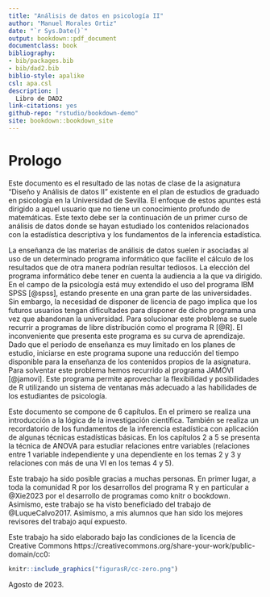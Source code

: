 ```yaml
--- 
title: "Análisis de datos en psicología II"
author: "Manuel Morales Ortiz"
date: "`r Sys.Date()`"
output: bookdown::pdf_document
documentclass: book
bibliography:
- bib/packages.bib
- bib/dad2.bib
biblio-style: apalike
csl: apa.csl
description: |
  Libro de DAD2
link-citations: yes
github-repo: "rstudio/bookdown-demo"
site: bookdown::bookdown_site
---
```




# Prologo {-}

Este documento es el resultado de las notas de clase de la  asignatura "Diseño y Análisis de datos II" existente en el plan de estudios de graduado en psicología en la Universidad  de Sevilla. El enfoque de estos apuntes está dirigido a aquel usuario que no tiene un conocimiento profundo de matemáticas. Este texto debe ser la continuación de un primer curso de análisis de datos donde se hayan estudiado los contenidos relacionados con la estadística descriptiva y los fundamentos de la inferencia estadística.

La enseñanza de las materias de análisis de datos suelen ir asociadas al uso de un determinado programa informático que facilite el cálculo de los resultados que de otra manera podrían resultar tediosos. La elección del programa informático debe tener en cuenta la audiencia a la que va dirigido. En el campo de la psicología está muy extendido el uso del programa IBM SPSS [@spss], estando presente en una gran parte de las universidades. Sin embargo, la necesidad de disponer de licencia de pago implica que los futuros usuarios tengan dificultades para disponer de dicho programa una vez que abandonan la universidad. Para solucionar este problema se suele recurrir a programas de libre distribución como el programa R [@R]. El inconveniente que presenta este programa es su curva de aprendizaje. Dado que el periodo de enseñanza es muy limitado en los planes de estudio, iniciarse en este programa supone una reducción del tiempo disponible para la enseñanza de los contenidos propios de la asignatura. Para solventar este problema hemos recurrido al programa JAMOVI [@jamovi]. Este programa permite aprovechar la flexibilidad y posibilidades de R utilizando un sistema de ventanas más adecuado a las habilidades de los estudiantes de psicología.   

Este documento se compone de 6 capítulos. En el primero  se realiza una introducción a la lógica de la investigación científica. También se realiza un recordatorio de los fundamentos de la inferencia estadística con aplicación de algunas técnicas estadísticas básicas. En los capítulos 2 a 5  se presenta la técnica de ANOVA para estudiar relaciones entre variables (relaciones entre 1 variable independiente y una dependiente en los temas 2 y 3 y relaciones con más de una VI en los temas 4 y 5).

Este trabajo ha sido posible gracias a muchas personas. En primer lugar, a toda la comunidad R por los desarrollos del programa R y en particular a @Xie2023 por el desarrollo de programas como knitr o bookdown. Asimismo, este trabajo se ha visto beneficiado del trabajo de @LuqueCalvo2017. Asimismo, a mis alumnos que han sido los mejores revisores del trabajo  aquí expuesto. 



Este trabajo ha sido elaborado bajo las condiciones de la licencia de Creative Commons
https://creativecommons.org/share-your-work/public-domain/cc0:

```r
knitr::include_graphics("figurasR/cc-zero.png")
```

Agosto de 2023.

